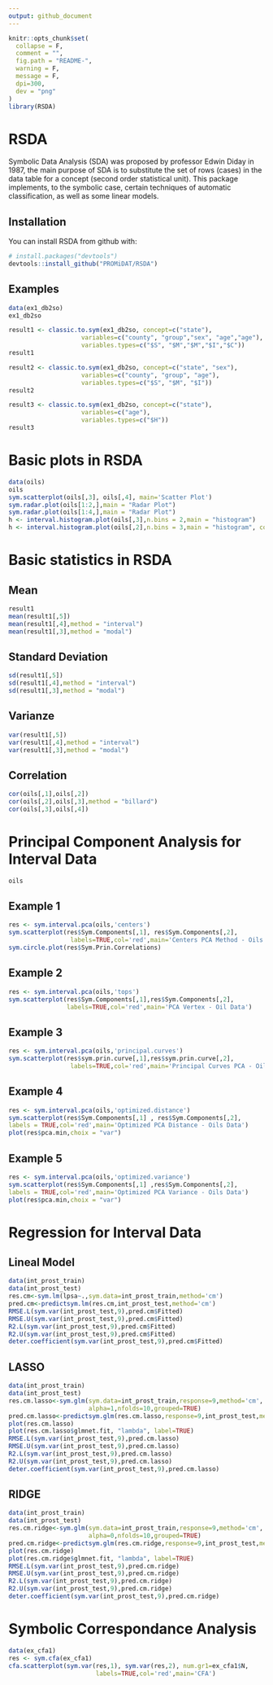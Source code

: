 ```yaml
---
output: github_document
---
```


<!-- README.md is generated from README.Rmd. Please edit that file -->

```r
knitr::opts_chunk$set(
  collapse = F,
  comment = "",
  fig.path = "README-",
  warning = F,
  message = F,
  dpi=300,
  dev = "png"
)
library(RSDA)
```

# RSDA

Symbolic Data Analysis (SDA) was proposed by professor Edwin Diday in 1987, the main purpose of SDA is to substitute the set of rows (cases) in the data table for  a concept (second order statistical unit). This package implements, to the symbolic case, certain techniques of automatic classification, as well as some linear models.

## Installation

You can install RSDA from github with:

```r
# install.packages("devtools")
devtools::install_github("PROMiDAT/RSDA")
```

## Examples

```r
data(ex1_db2so)
ex1_db2so
```

```r
result1 <- classic.to.sym(ex1_db2so, concept=c("state"),
                    variables=c("county", "group","sex", "age","age"),
                    variables.types=c("$S", "$M","$M","$I","$C"))
result1

result2 <- classic.to.sym(ex1_db2so, concept=c("state", "sex"),
                    variables=c("county", "group", "age"),
                    variables.types=c("$S", "$M", "$I"))
result2

result3 <- classic.to.sym(ex1_db2so, concept=c("state"),
                    variables=c("age"),
                    variables.types=c("$H"))
result3
```

# Basic plots in RSDA

```r
data(oils)
oils
sym.scatterplot(oils[,3], oils[,4], main='Scatter Plot')
sym.radar.plot(oils[1:2,],main = "Radar Plot")
sym.radar.plot(oils[1:4,],main = "Radar Plot")
h <- interval.histogram.plot(oils[,3],n.bins = 2,main = "histogram")
h <- interval.histogram.plot(oils[,2],n.bins = 3,main = "histogram", col = "blue")
```


# Basic statistics in RSDA

## Mean

```r
result1
mean(result1[,5])
mean(result1[,4],method = "interval")
mean(result1[,3],method = "modal")
```


## Standard Deviation

```r
sd(result1[,5])
sd(result1[,4],method = "interval")
sd(result1[,3],method = "modal")
```

## Varianze

```r
var(result1[,5])
var(result1[,4],method = "interval")
var(result1[,3],method = "modal")
```

## Correlation

```r
cor(oils[,1],oils[,2])
cor(oils[,2],oils[,3],method = "billard")
cor(oils[,3],oils[,4])
```

# Principal Component Analysis for Interval Data

```r
oils
```

## Example 1
```r
res <- sym.interval.pca(oils,'centers')
sym.scatterplot(res$Sym.Components[,1], res$Sym.Components[,2],
                 labels=TRUE,col='red',main='Centers PCA Method - Oils Data')
sym.circle.plot(res$Sym.Prin.Correlations)
```

## Example 2
```r
res <- sym.interval.pca(oils,'tops')
sym.scatterplot(res$Sym.Components[,1],res$Sym.Components[,2],
                labels=TRUE,col='red',main='PCA Vertex - Oil Data')
```

## Example 3

```r
res <- sym.interval.pca(oils,'principal.curves')
sym.scatterplot(res$sym.prin.curve[,1],res$sym.prin.curve[,2],
                 labels=TRUE,col='red',main='Principal Curves PCA - Oils Data')
```

## Example 4

```r
res <- sym.interval.pca(oils,'optimized.distance')
sym.scatterplot(res$Sym.Components[,1] , res$Sym.Components[,2],
labels = TRUE,col='red',main='Optimized PCA Distance - Oils Data')
plot(res$pca.min,choix = "var")
```

## Example 5

```r
res <- sym.interval.pca(oils,'optimized.variance')
sym.scatterplot(res$Sym.Components[,1] ,res$Sym.Components[,2],
labels = TRUE,col='red',main='Optimized PCA Variance - Oils Data')
plot(res$pca.min,choix = "var")
```

# Regression for Interval Data

## Lineal Model

```r
data(int_prost_train)
data(int_prost_test)
res.cm<-sym.lm(lpsa~.,sym.data=int_prost_train,method='cm')
pred.cm<-predictsym.lm(res.cm,int_prost_test,method='cm')
RMSE.L(sym.var(int_prost_test,9),pred.cm$Fitted)
RMSE.U(sym.var(int_prost_test,9),pred.cm$Fitted)
R2.L(sym.var(int_prost_test,9),pred.cm$Fitted)
R2.U(sym.var(int_prost_test,9),pred.cm$Fitted)
deter.coefficient(sym.var(int_prost_test,9),pred.cm$Fitted)
```

## LASSO

```r
data(int_prost_train)
data(int_prost_test)
res.cm.lasso<-sym.glm(sym.data=int_prost_train,response=9,method='cm',
                      alpha=1,nfolds=10,grouped=TRUE)
pred.cm.lasso<-predictsym.glm(res.cm.lasso,response=9,int_prost_test,method='cm')
plot(res.cm.lasso)
plot(res.cm.lasso$glmnet.fit, "lambda", label=TRUE)
RMSE.L(sym.var(int_prost_test,9),pred.cm.lasso)
RMSE.U(sym.var(int_prost_test,9),pred.cm.lasso)
R2.L(sym.var(int_prost_test,9),pred.cm.lasso)
R2.U(sym.var(int_prost_test,9),pred.cm.lasso)
deter.coefficient(sym.var(int_prost_test,9),pred.cm.lasso)
```

## RIDGE

```r
data(int_prost_train)
data(int_prost_test)
res.cm.ridge<-sym.glm(sym.data=int_prost_train,response=9,method='cm',
                      alpha=0,nfolds=10,grouped=TRUE)
pred.cm.ridge<-predictsym.glm(res.cm.ridge,response=9,int_prost_test,method='cm')
plot(res.cm.ridge)
plot(res.cm.ridge$glmnet.fit, "lambda", label=TRUE)
RMSE.L(sym.var(int_prost_test,9),pred.cm.ridge)
RMSE.U(sym.var(int_prost_test,9),pred.cm.ridge)
R2.L(sym.var(int_prost_test,9),pred.cm.ridge)
R2.U(sym.var(int_prost_test,9),pred.cm.ridge)
deter.coefficient(sym.var(int_prost_test,9),pred.cm.ridge)
```

# Symbolic Correspondance Analysis

```r
data(ex_cfa1) 
res <- sym.cfa(ex_cfa1)
cfa.scatterplot(sym.var(res,1), sym.var(res,2), num.gr1=ex_cfa1$N,
                        labels=TRUE,col='red',main='CFA')
```

